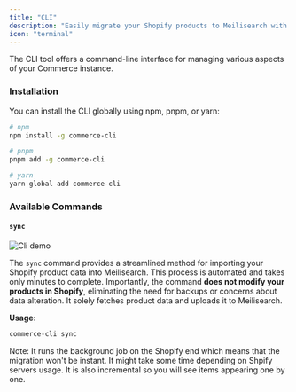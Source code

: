 ```yaml
---
title: "CLI"
description: "Easily migrate your Shopify products to Meilisearch with our CLI"
icon: "terminal"
---
```


The CLI tool offers a command-line interface for managing various aspects of your Commerce instance.

### Installation

You can install the CLI globally using npm, pnpm, or yarn:

```bash
# npm
npm install -g commerce-cli

# pnpm
pnpm add -g commerce-cli

# yarn
yarn global add commerce-cli
```

### Available Commands

#### `sync`

<Frame>
  <img className="block" src="/images/cli-demo.png" alt="Cli demo" />
</Frame>

The `sync` command provides a streamlined method for importing your Shopify product data into Meilisearch. This process is automated and takes only minutes to complete. Importantly, the command **does not modify your products in Shopify**, eliminating the need for backups or concerns about data alteration. It solely fetches product data and uploads it to Meilisearch.

**Usage:**

```bash
commerce-cli sync
```

Note: It runs the background job on the Shopify end which means that the migration won't be instant. It might take some time depending on Shpify servers usage. It is also incremental so you will see items appearing one by one.
